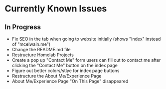 # Currently Known Issues
## In Progress
- Fix SEO in the tab when going to website initially (shows "Index" instead of "mcelwain.me")
- Change the README.md file
- Restructure Homelab Projects
- Create a pop up "Contact Me" form users can fill out to contact me after clicking the "Contact Me" button on the index page
- Figure out better colors/stlye for index page buttons
- Restructure the About Me/Experience Page
- About Me/Experience Page "On This Page" disappeared